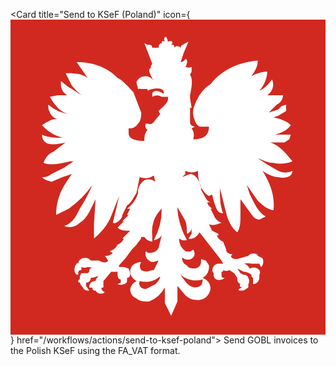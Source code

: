<Card title="Send to KSeF (Poland)" 
  icon={<svg fill="none" xmlns="http://www.w3.org/2000/svg" viewBox="0 0 20 20"><path fill="#D12920" d="M0 0h20v20H0z"/><path fill-rule="evenodd" clip-rule="evenodd" d="m11 2.1-.2.6a.4.4 0 0 0 .3-.2c.2 0 .1.4 0 .5 0 0 .3.1.4 0v.3l-.1.2c.2.3.1.8 0 1.3V5l.1.6a.2.2 0 0 1-.1 0v1a.4.4 0 0 0 .3.2l-.2.1a.8.8 0 0 1 .1.7c.6 0 1-.2 1-.8H12a.7.7 0 0 1-.3-.4 1.2 1.2 0 0 1 0-1c.2-.5.5-1 1-1.3.7-.9 1.8-1.4 3-1.5 0 .4-.2.7-.4 1 .3-.2.7-.3 1-.3 0 .4-.2.9-.5 1.2.3-.1.6-.4.8-.7.2.4 0 .8-.3 1h1c0 .3-.2.5-.4.6l-.5.5.6-.2.2-.2.3-.1v.4l-.5.3-.3.1c.4.1.8.2 1.1.5-.2.3-.6.5-1 .6h1l-.1.3-.3.2h-.9c.6.2 1 .7 1.4 1.2a2 2 0 0 1-1.2.1c-.4 0-.7-.2-1-.3l.6.4.7.4a1 1 0 0 0 .9 0c0 .4-.5.5-.9.4-.3 0-.7-.2-1-.4.5.8.8 1.6.7 2.5-.3 0-.7-.3-1-.6l-.7-1 .2.6c.3.6.5 1.1 1 1.4l-.2.1-.2.1a.6.6 0 0 1-.4-.2l-.8-1.1v1.1c0 .3 0 .7-.2 1-.4-.3-.6-.8-.7-1.2l-.4-1.6c0 .6 0 1.1.2 1.6-.3 0-.4-.2-.5-.5l-.1-.3-.1-.4-.2.1c-.5-.3-.7-.9-.7-1.6a.9.9 0 0 1-.8 0v.2l-.2.2.5-.2c.4 0 .6.5.7.8v.2c.2.3.3.7.6.8h-.2c0 .2.2.3.3.4h-.1l.2.4h.1-.1a.8.8 0 0 0 .5.5c-.3.1-.5.2-.8.1l.2.4.4.2v.1h-.1a.7.7 0 0 0 .4.4l.2.5v.1a.5.5 0 0 0 .4.2l-.1.1c0 .1.1.2.3.2h.1l.7-.2c.1-.2.6-.2.6 0l.2.1c.2 0 .2.5 0 .6l-.1-.2H15.3a1 1 0 0 0-.5 0c.2 0 .3.2.4.3a.5.5 0 0 1 .6.1.3.3 0 0 1 0 .3v.2c0 .2-.2.4-.4.4v-.4a.2.2 0 0 1-.1-.1v-.1a.8.8 0 0 0-.5-.2l-.4-.2.2.3.2.1a.3.3 0 0 1 .3.2.4.4 0 0 1 0 .4v.2l-.3.2h-.3v-.1l.2-.1c-.1 0-.2-.1-.1-.2a.4.4 0 0 1-.2-.4l-.2-.3-.3-.2a.4.4 0 0 1-.4 0v.1h-.1v.2c0 .1 0 .2.2.2-.2.2-.7.2-.7-.2v-.1c-.2-.2 0-.6.3-.6H13.5l-.1-.2-1.4-1.8c-.1.2-.4.5-.7.4l.2-.3v-.4c0 .2-.1.3-.3.4 0-.4 0-.7-.2-1l-.4-.7c0 .6.2 1.2.4 1.7l.2.4a.6.6 0 0 1-.5-.1 1 1 0 0 0 .4.8.5.5 0 0 0 .5-.1.4.4 0 0 1 0 .5.5.5 0 0 1-.7 0c0 .3.1.4.3.5.1.2.3.2.5.2s.4-.2.4-.4v-.2l.3.1.2.3a.8.8 0 0 1-.4.8.7.7 0 0 1 .5.6.8.8 0 0 1-.9.8 1 1 0 0 1-.7-.3l-.5-.6v1l-.4.9-.4-.8V17a2 2 0 0 1-1 .9c-.3 0-.6 0-.8-.2a.6.6 0 0 1-.4-.6.8.8 0 0 1 .4-.5.7.7 0 0 1-.4-.7.6.6 0 0 1 .3-.4.6.6 0 0 1 .4-.1.4.4 0 0 0 0 .5c.3.2.6 0 .8 0l.3-.6c-.1 0-.4.2-.6 0a.5.5 0 0 1-.2-.6.3.3 0 0 0 .3.1.6.6 0 0 0 .5-.3l.2-.8a.7.7 0 0 1-.5.3 4 4 0 0 0 .5-2 2 2 0 0 0-.6 1.7H9v.4a.7.7 0 0 1-.5-.3h-.2c0 .2-.2.3-.3.5l-.3.3a7.2 7.2 0 0 1-.8 1 .1.1 0 0 0 0 .1H7.2l.3.1.1.3c0 .1 0 .3-.2.3v.2c0 .2-.4.3-.6.2l.2-.1v-.2c-.1 0-.2-.1-.2-.3V16a2 2 0 0 1-.4 0l-.5.6v.4c-.3 0 0 .3.1.3a.4.4 0 0 1-.3.1.4.4 0 0 1-.3-.2c-.1 0-.2 0-.2-.2A.3.3 0 0 1 5 17c0-.2.1-.4.4-.4a.4.4 0 0 1 .2-.3h-.1a1 1 0 0 1-.4.1.3.3 0 0 1-.3.3v.2l.2.3c-.2 0-.3 0-.4-.2a.6.6 0 0 1-.2-.3.1.1 0 0 1 0-.2v-.2l.1-.2h.4l.1-.1v-.1a.2.2 0 0 1 .3-.1 1 1 0 0 0-.4-.1.4.4 0 0 1-.4 0v.2c-.2 0-.2.1-.2.3-.3 0-.3-.5-.1-.7 0 0 0-.1.1 0 0-.4.6-.5.8-.2h.5c.2.1.5.2.6 0L6 15a.6.6 0 0 0 .5-.2.3.3 0 0 1-.2-.1.8.8 0 0 0 .5-.4h-.1c.2 0 .4-.2.5-.4h-.1l.5-.5c-.3 0-.6 0-.8-.2l.4-.4h-.1l.4-.4h-.1l.2-.4h-.2c.3-.2.6-.6.7-1V10.8a1 1 0 0 1 .4-.6.7.7 0 0 1 .7.1l-.1-.4a1 1 0 0 1-.9.1L8 11c-.2.3-.3.6-.6.8l-.3.6c0 .2-.2.4-.4.5a.2.2 0 0 1-.2 0l.4-1.7-.6 1.5a4 4 0 0 1-1 1.2V13l.1-1.6c-.3.6-.5 1.2-1 1.5a.9.9 0 0 1-1 .2c.6-.2.8-.7 1-1.1a9.4 9.4 0 0 0 .8-1.5A6 6 0 0 1 3.7 12l-.8.4c0-1.2.5-1.9 1-2.6l-.3.1-.3.1-.7.3-.3-.1A.6.6 0 0 1 2 10a.8.8 0 0 0 .6-.2l.8-.4L4 9h-.2c-.5.1-1.2.3-1.7.1.1-.3.3-.6.6-.7l.8-.6C2.7 8 2 8 2 7.3c.4.2.9.2 1.3.2A2.6 2.6 0 0 1 2 6.7c.3-.2.6-.4 1-.4-.2 0-.4-.2-.5-.4a.8.8 0 0 1-.1-.5 2.4 2.4 0 0 0 1.4.6c-.3 0-.6-.2-.8-.4a3 3 0 0 1-.5-.7l.5-.1h.6a.8.8 0 0 1-.4-.6v-.3l.5.4.2.1.3.2.3.2a4 4 0 0 1-.6-.6l-.4-.8c.5 0 1 0 1.4.3l-.7-1c1 0 1.9.3 2.6 1 .4.2.7.6 1 .9l.5 1.3c0 .2 0 .5-.2.7a.6.6 0 0 1-.6.3v.3c0 .4.5.5 1 .5 0-.2 0-.5.2-.7a.3.3 0 0 1-.1-.4.2.2 0 0 0 .1 0c.2.1.3 0 .4-.1l.4-.5-.1-.2c.2-.2.5-.4.6-.7v-.2h-.4a.6.6 0 0 0-.6 0v-.2s.1-.4.7 0c0 0 .1 0 0-.2 0 0-.2-.3-1 0v-.1h-.4a.5.5 0 0 0-.2 0L8 4c0-.2.3-.4.5-.4a.6.6 0 0 1 .6.3s-.5-.8-.2-.8a.4.4 0 0 1 .1-.3l-.5-1.3.2.1c.2 0 .3 0 .3.2a.2.2 0 0 1 .2 0 .2.2 0 0 1 .2 0s0-.3.2-.3c0-.1 0-.2.2-.1a.3.3 0 0 1 0-.3h.1l.1.3c.2-.1.4 0 .2.2.2 0 .2 0 .2.2 0-.1.3-.2.4 0 0-.2.2-.2.3-.3l.2-.1-.3.7ZM9.5 16.3c0 .2-.2.4-.3.5l-.6.3c-.3 0-.5-.2-.4-.5a1.4 1.4 0 0 0 1.3-.3Zm1.3-.1a1.5 1.5 0 0 0 1.4.3c0 .4-.2.5-.5.5-.4 0-.7-.5-.9-.8Z" fill="#fff"/></svg>} href="/workflows/actions/send-to-ksef-poland">
  Send GOBL invoices to the Polish KSeF using the FA_VAT format.
</Card>